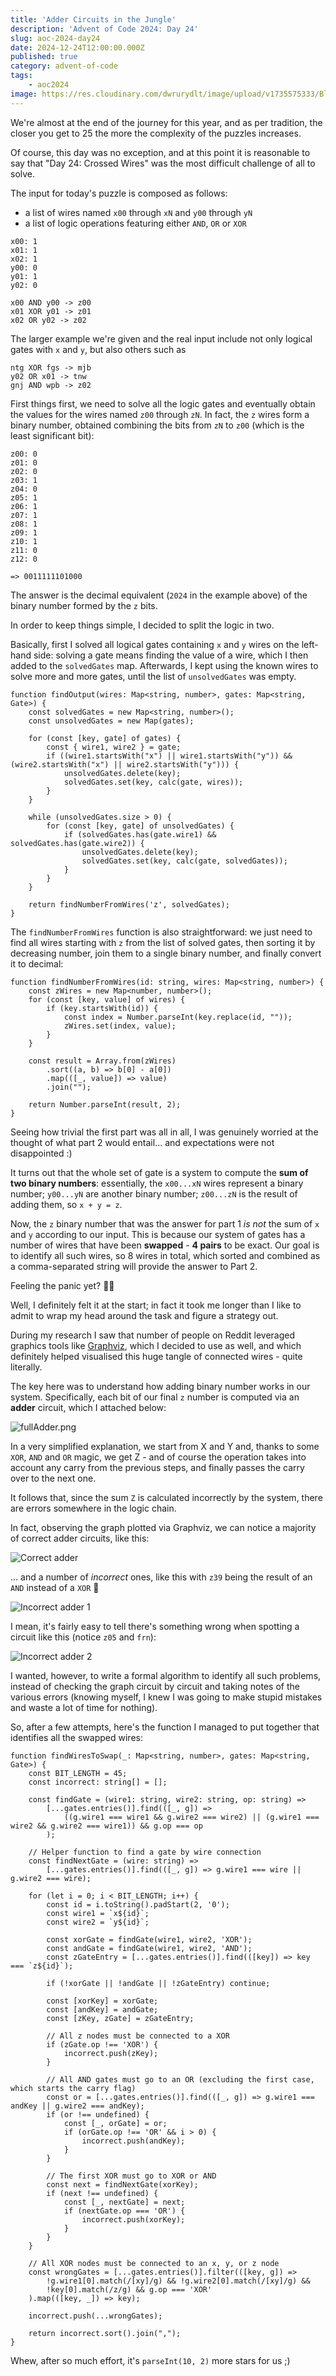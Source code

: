 ```yaml
---
title: 'Adder Circuits in the Jungle'
description: 'Advent of Code 2024: Day 24'
slug: aoc-2024-day24
date: 2024-12-24T12:00:00.000Z
published: true
category: advent-of-code
tags:
    - aoc2024
image: https://res.cloudinary.com/dwrurydlt/image/upload/v1735575333/Blog/2024-day-24_dqygqt.webp
---
```


We're almost at the end of the journey for this year, and as per tradition, the closer you get to 25 the more the complexity of the puzzles increases.

Of course, this day was no exception, and at this point it is reasonable to say that "Day 24: Crossed Wires" was the most difficult challenge of all to solve.

The input for today's puzzle is composed as follows:

- a list of wires named `x00` through `xN` and `y00` through `yN`
- a list of logic operations featuring either `AND`, `OR` or `XOR`

```
x00: 1
x01: 1
x02: 1
y00: 0
y01: 1
y02: 0

x00 AND y00 -> z00
x01 XOR y01 -> z01
x02 OR y02 -> z02
```

The larger example we're given and the real input include not only logical gates with `x` and `y`, but also others such as

```
ntg XOR fgs -> mjb
y02 OR x01 -> tnw
gnj AND wpb -> z02
```

First things first, we need to solve all the logic gates and eventually obtain the values for the wires named `z00` through `zN`. In fact, the `z` wires form a binary number, obtained combining the bits from `zN` to `z00` (which is the least significant bit):

```
z00: 0
z01: 0
z02: 0
z03: 1
z04: 0
z05: 1
z06: 1
z07: 1
z08: 1
z09: 1
z10: 1
z11: 0
z12: 0

=> 0011111101000
```

The answer is the decimal equivalent (`2024` in the example above) of the binary number formed by the `z` bits.

In order to keep things simple, I decided to split the logic in two.

Basically, first I solved all logical gates containing `x` and `y` wires on the left-hand side: solving a gate means finding the value of a wire, which I then added to the `solvedGates` map. Afterwards, I kept using the known wires to solve more and more gates, until the list of `unsolvedGates` was empty.

```
function findOutput(wires: Map<string, number>, gates: Map<string, Gate>) {
    const solvedGates = new Map<string, number>();
    const unsolvedGates = new Map(gates);

    for (const [key, gate] of gates) {
        const { wire1, wire2 } = gate;
        if ((wire1.startsWith("x") || wire1.startsWith("y")) && (wire2.startsWith("x") || wire2.startsWith("y"))) {
            unsolvedGates.delete(key);
            solvedGates.set(key, calc(gate, wires));
        }
    }

    while (unsolvedGates.size > 0) {
        for (const [key, gate] of unsolvedGates) {
            if (solvedGates.has(gate.wire1) && solvedGates.has(gate.wire2)) {
                unsolvedGates.delete(key);
                solvedGates.set(key, calc(gate, solvedGates));
            }
        }
    }

    return findNumberFromWires('z', solvedGates);
}
```

The `findNumberFromWires` function is also straightforward: we just need to find all wires starting with `z` from the list of solved gates, then sorting it by decreasing number, join them to a single binary number, and finally convert it to decimal:

```
function findNumberFromWires(id: string, wires: Map<string, number>) {
    const zWires = new Map<number, number>();
    for (const [key, value] of wires) {
        if (key.startsWith(id)) {
            const index = Number.parseInt(key.replace(id, ""));
            zWires.set(index, value);
        }
    }

    const result = Array.from(zWires)
        .sort((a, b) => b[0] - a[0])
        .map(([_, value]) => value)
        .join("");

    return Number.parseInt(result, 2);
}
```

Seeing how trivial the first part was all in all, I was genuinely worried at the thought of what part 2 would entail... and expectations were not disappointed :)

It turns out that the whole set of gate is a system to compute the **sum of two binary numbers**: essentially, the `x00...xN` wires represent a binary number; `y00...yN` are another binary number; `z00...zN` is the result of adding them, so `x + y = z`.

Now, the `z` binary number that was the answer for part 1 _is not_ the sum of `x` and `y` according to our input. This is because our system of gates has a number of wires that have been **swapped** - **4 pairs** to be exact. Our goal is to identify all such wires, so 8 wires in total, which sorted and combined as a comma-separated string will provide the answer to Part 2.

Feeling the panic yet? 😵‍💫

Well, I definitely felt it at the start; in fact it took me longer than I like to admit to wrap my head around the task and figure a strategy out.

During my research I saw that number of people on Reddit leveraged graphics tools like [Graphviz](https://graphviz.org/), which I decided to use as well, and which definitely helped visualised this huge tangle of connected wires - quite literally.

The key here was to understand how adding binary number works in our system. Specifically, each bit of our final `z` number is computed via an **adder** circuit, which I attached below:

![fullAdder.png](https://res.cloudinary.com/dwrurydlt/image/upload/v1735580292/Blog/2024-day-24/fullAdder_dpqbp8.webp)

In a very simplified explanation, we start from X and Y and, thanks to some `XOR`, `AND` and `OR` magic, we get Z - and of course the operation takes into account any carry from the previous steps, and finally passes the carry over to the next one.

It follows that, since the sum `Z` is calculated incorrectly by the system, there are errors somewhere in the logic chain.

In fact, observing the graph plotted via Graphviz, we can notice a majority of correct adder circuits, like this:

![Correct adder](https://res.cloudinary.com/dwrurydlt/image/upload/v1735580290/Blog/2024-day-24/Screenshot_2024-12-30_at_15.51.41_p8cdsh.webp)

... and a number of _incorrect_ ones, like this with `z39` being the result of an `AND` instead of a `XOR` 🤔

![Incorrect adder 1](https://res.cloudinary.com/dwrurydlt/image/upload/v1735580288/Blog/2024-day-24/Screenshot_2024-12-30_at_15.53.47_uqzpvl.webp)

I mean, it's fairly easy to tell there's something wrong when spotting a circuit like this (notice `z05` and `frn`):

![Incorrect adder 2](https://res.cloudinary.com/dwrurydlt/image/upload/v1735580288/Blog/2024-day-24/Screenshot_2024-12-30_at_16.06.49_kpnhyx.webp)

I wanted, however, to write a formal algorithm to identify all such problems, instead of checking the graph circuit by circuit and taking notes of the various errors (knowing myself, I knew I was going to make stupid mistakes and waste a lot of time for nothing).

So, after a few attempts, here's the function I managed to put together that identifies all the swapped wires:

```
function findWiresToSwap(_: Map<string, number>, gates: Map<string, Gate>) {
    const BIT_LENGTH = 45;
    const incorrect: string[] = [];

    const findGate = (wire1: string, wire2: string, op: string) =>
        [...gates.entries()].find(([_, g]) =>
            ((g.wire1 === wire1 && g.wire2 === wire2) || (g.wire1 === wire2 && g.wire2 === wire1)) && g.op === op
        );

    // Helper function to find a gate by wire connection
    const findNextGate = (wire: string) =>
        [...gates.entries()].find(([_, g]) => g.wire1 === wire || g.wire2 === wire);

    for (let i = 0; i < BIT_LENGTH; i++) {
        const id = i.toString().padStart(2, '0');
        const wire1 = `x${id}`;
        const wire2 = `y${id}`;

        const xorGate = findGate(wire1, wire2, 'XOR');
        const andGate = findGate(wire1, wire2, 'AND');
        const zGateEntry = [...gates.entries()].find(([key]) => key === `z${id}`);

        if (!xorGate || !andGate || !zGateEntry) continue;

        const [xorKey] = xorGate;
        const [andKey] = andGate;
        const [zKey, zGate] = zGateEntry;

        // All z nodes must be connected to a XOR
        if (zGate.op !== 'XOR') {
            incorrect.push(zKey);
        }

        // All AND gates must go to an OR (excluding the first case, which starts the carry flag)
        const or = [...gates.entries()].find(([_, g]) => g.wire1 === andKey || g.wire2 === andKey);
        if (or !== undefined) {
            const [_, orGate] = or;
            if (orGate.op !== 'OR' && i > 0) {
                incorrect.push(andKey);
            }
        }

        // The first XOR must go to XOR or AND
        const next = findNextGate(xorKey);
        if (next !== undefined) {
            const [_, nextGate] = next;
            if (nextGate.op === 'OR') {
                incorrect.push(xorKey);
            }
        }
    }

    // All XOR nodes must be connected to an x, y, or z node
    const wrongGates = [...gates.entries()].filter(([key, g]) =>
        !g.wire1[0].match(/[xy]/g) && !g.wire2[0].match(/[xy]/g) &&
        !key[0].match(/z/g) && g.op === 'XOR'
    ).map(([key, _]) => key);

    incorrect.push(...wrongGates);

    return incorrect.sort().join(",");
}
```

Whew, after so much effort, it's `parseInt(10, 2)` more stars for us ;)
